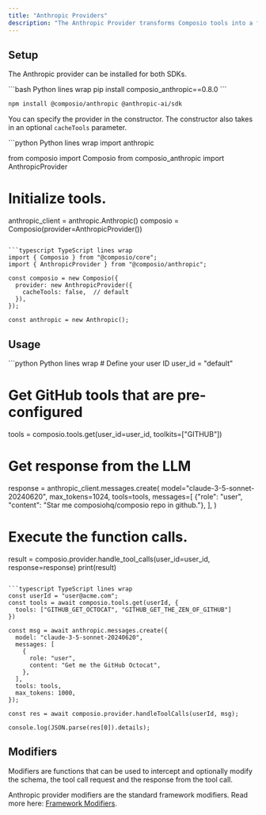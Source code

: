 ```yaml
---
title: "Anthropic Providers"
description: "The Anthropic Provider transforms Composio tools into a format compatible with Anthropic's function calling capabilities through its Messages API."
---
```



## Setup

The Anthropic provider can be installed for both SDKs.

<CodeGroup>
  ```bash Python lines wrap
  pip install composio_anthropic==0.8.0
  ```

  ```bash TypeScript lines wrap
  npm install @composio/anthropic @anthropic-ai/sdk
  ```
</CodeGroup>

You can specify the provider in the constructor. The constructor also takes in an optional `cacheTools` parameter.

<CodeGroup>
  ```python Python lines wrap
  import anthropic

  from composio import Composio
  from composio_anthropic import AnthropicProvider

  # Initialize tools.
  anthropic_client = anthropic.Anthropic()
  composio = Composio(provider=AnthropicProvider())
  ```

  ```typescript TypeScript lines wrap
  import { Composio } from "@composio/core";
  import { AnthropicProvider } from "@composio/anthropic";

  const composio = new Composio({
    provider: new AnthropicProvider({
      cacheTools: false,  // default
    }),
  });

  const anthropic = new Anthropic();
  ```
</CodeGroup>

## Usage

<CodeGroup>
  ```python Python lines wrap
  # Define your user ID
  user_id = "default"

  # Get GitHub tools that are pre-configured
  tools = composio.tools.get(user_id=user_id, toolkits=["GITHUB"])

  # Get response from the LLM
  response = anthropic_client.messages.create(
      model="claude-3-5-sonnet-20240620",
      max_tokens=1024,
      tools=tools,
      messages=[
          {"role": "user", "content": "Star me composiohq/composio repo in github."},
      ],
  )

  # Execute the function calls.
  result = composio.provider.handle_tool_calls(user_id=user_id, response=response)
  print(result)
  ```

  ```typescript TypeScript lines wrap
  const userId = "user@acme.com";
  const tools = await composio.tools.get(userId, {
    tools: ["GITHUB_GET_OCTOCAT", "GITHUB_GET_THE_ZEN_OF_GITHUB"]
  })

  const msg = await anthropic.messages.create({
    model: "claude-3-5-sonnet-20240620",
    messages: [
      {
        role: "user",
        content: "Get me the GitHub Octocat",
      },
    ],
    tools: tools,
    max_tokens: 1000,
  });

  const res = await composio.provider.handleToolCalls(userId, msg);

  console.log(JSON.parse(res[0]).details);
  ```
</CodeGroup>

## Modifiers

Modifiers are functions that can be used to intercept and optionally modify the schema, the tool call request and the response from the tool call.

Anthropic provider modifiers are the standard framework modifiers. Read more here: [Framework Modifiers](/docs/modifiers/schema-modifiers).
